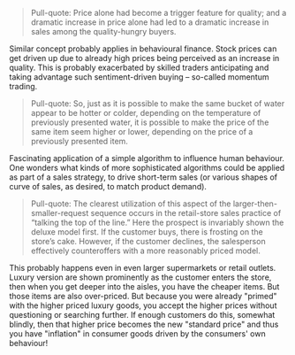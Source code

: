 > Pull-quote: Price alone had become a trigger feature for quality; and a dramatic increase in price alone had led to a dramatic increase in sales among the quality-hungry buyers.

Similar concept probably applies in behavioural finance. Stock prices can get driven up due to already high prices being perceived as an increase in quality. This is probably exacerbated by skilled traders anticipating and taking advantage such sentiment-driven buying – so-called momentum trading.

> Pull-quote: So, just as it is possible to make the same bucket of water appear to be hotter or colder, depending on the temperature of previously presented water, it is possible to make the price of the same item seem higher or lower, depending on the price of a previously presented item.

Fascinating application of a simple algorithm to influence human behaviour. One wonders what kinds of more sophisticated algorithms could be applied as part of a sales strategy, to drive short-term sales (or various shapes of curve of sales, as desired, to match product demand).

> Pull-quote: The clearest utilization of this aspect of the larger-then-smaller-request sequence occurs in the retail-store sales practice of “talking the top of the line.” Here the prospect is invariably shown the deluxe model first. If the customer buys, there is frosting on the store’s cake. However, if the customer declines, the salesperson effectively counteroffers with a more reasonably priced model.

This probably happens even in even larger supermarkets or retail outlets. Luxury version are shown prominently as the customer enters the store, then when you get deeper into the aisles, you have the cheaper items. But those items are also over-priced. But because you were already "primed" with the higher priced luxury goods, you accept the higher prices without questioning or searching further. If enough customers do this, somewhat blindly, then that higher price becomes the new "standard price" and thus you have "inflation" in consumer goods driven by the consumers' own behaviour!

